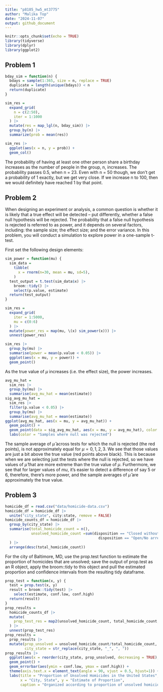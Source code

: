 ```yaml
---
title: "p8105_hw5_mt3775"
author: "Malika Top"
date: "2024-11-07"
output: github_document
---
```


```r
knitr::opts_chunk$set(echo = TRUE)
library(tidyverse)
library(dplyr)
library(ggplot2)
```

## Problem 1
```r
bday_sim = function(n) {
  bdays = sample(1:365, size = n, replace = TRUE)
  duplicate = length(unique(bdays)) < n
  return(duplicate)
}

sim_res =
  expand_grid(
    n = c(2:50),
    iter = 1:1000
  ) |> 
  mutate(res = map_lgl(n, bday_sim)) |> 
  group_by(n) |> 
  summarize(prob = mean(res))

sim_res |> 
  ggplot(aes(x = n, y = prob)) + 
  geom_col()
```

The probability of having at least one other person share a birthday increases as the 
number of people in the group, n, increases. The probability passes 0.5, when n = 23. 
Even with n = 50 though, we don't get a probability of 1 exactly, but we get very close.
If we increase n to 100, then we would definitely have reached 1 by that point.

## Problem 2


When designing an experiment or analysis, a common question is whether it is likely that a true effect will be detected – put differently, whether a false null hypothesis will be rejected. The probability that a false null hypothesis is rejected is referred to as power, and it depends on several factors, including: the sample size; the effect size; and the error variance. In this problem, you will conduct a simulation to explore power in a one-sample t-test.

First set the following design elements:
```r
sim_power = function(mu) {
  sim_data = 
    tibble(
      x = rnorm(n=30, mean = mu, sd=5),
    )
  test_output = t.test(sim_data$x) |>  
    broom::tidy() |> 
    select(p.value, estimate)
  return(test_output)
}

sim_res =
  expand_grid(
    iter = 1:5000,
    mu = c(0:6)
  ) |> 
  mutate(power_res = map(mu, \(x) sim_power(x))) |> 
  unnest(power_res)

sim_res |> 
  group_by(mu) |> 
  summarise(power = mean(p.value < 0.05)) |> 
  ggplot(aes(x = mu, y = power)) +
  geom_point()

```
As the true value of $\mu$ increases (i.e. the effect size), the power increases. 

```r
avg_mu_hat = 
  sim_res |> 
  group_by(mu) |> 
  summarise(avg_mu_hat = mean(estimate))
sig_avg_mu_hat = 
  sim_res |> 
  filter(p.value < 0.05) |> 
  group_by(mu) |> 
  summarise(avg_mu_hat = mean(estimate))
ggplot(avg_mu_hat, aes(x = mu, y = avg_mu_hat)) + 
  geom_point() +
  geom_point(data = sig_avg_mu_hat, aes(x = mu, y = avg_mu_hat), color = "red") +
  labs(color = "Samples where null was rejected")
```
The sample average of $\hat{\mu}$ across tests for which the null is rejected (the red points),
is not approximately equal for $\mu = {0, 1, 2, 3}$. We see that those values are just
a bit above the true value (red points above black). This is because when we are selecting just
the tests where the null is rejected, so we have values of $\hat{\mu}$ that are more extreme than
the true value of $\mu$. Furthermore, we see that for larger values of $mu$, it's easier to 
detect a difference of say 5 or 6, therefore, there's more power, and the sample averages of 
$\hat{\mu}$ are approximately the true value. 

## Problem 3
```r
homicide_df = read.csv("data/homicide-data.csv") 
homicide_df = homicide_df |> 
  unite("city_state", city:state, remove = FALSE)
homicide_counts_df = homicide_df |> 
  group_by(city_state) |> 
  summarise(total_homicide_count = n(),
            unsolved_homicide_count =sum(disposition == "Closed without arrest" | 
                                           disposition == "Open/No arrest")
  ) |> 
  arrange(desc(total_homicide_count))

```
For the city of Baltimore, MD, use the prop.test function to estimate the proportion of homicides that are unsolved; save the output of prop.test as an R object, apply the broom::tidy to this object and pull the estimated proportion and confidence intervals from the resulting tidy dataframe.
```r
prop_test = function(x, y) {
  test = prop.test(x, y)
  result = broom::tidy(test) |> 
    select(estimate, conf.low, conf.high)
  return(result)
}
prop_results = 
  homicide_counts_df |> 
  mutate(
    prop_test_res = map2(unsolved_homicide_count, total_homicide_count, prop_test)
  ) |> 
  unnest(prop_test_res)
prop_results = 
  prop_results |> 
  mutate(prop_unsolved = unsolved_homicide_count/total_homicide_count,
         city_state = str_replace(city_state, "_", ", "))
prop_results |> 
  ggplot(aes(x = reorder(city_state, prop_unsolved, decreasing = TRUE), y = estimate)) +
  geom_point() +
  geom_errorbar(aes(ymin = conf.low, ymax = conf.high)) +
  theme(axis.text.x = element_text(angle = 90, vjust = 0.5, hjust=1)) +
  labs(title = "Proportion of Unsolved Homicides in the United States",
       x = "City, State", y = "Estimate of Proportion",
       caption = "Organized according to proportion of unsolved homicides in descending order")

```









